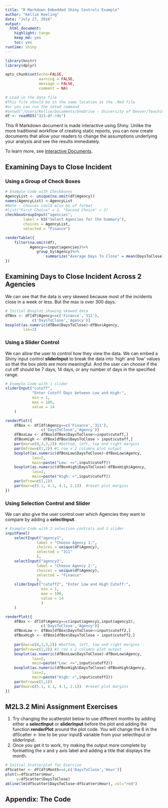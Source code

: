 ```yaml
---
title: "R Markdown Embedded Shiny Controls Example"
author: "Kellie Keeling"
date: "July 27, 2016"
output:
  html_document:
    highlight: tango
    keep_md: yes
    toc: yes
runtime: shiny
---
```

```r
library(knitr)
library(dplyr)
```

```r
opts_chunk$set(echo=FALSE,
               warning = FALSE,
               message = FALSE,
               comment = NA)
```

```r
# Load in the data file
#This file should be in the same location as the .Rmd file
#or you can run the setwd command
#setwd("/Users/Kellie/Documents/OneDrive - University of Denver/Teaching/Statistical Computing/Summer 2016/Student Notes/Module 2/Lesson 3")
df <- readRDS("311-df.rds")

```

This R Markdown document is made interactive using Shiny. Unlike the more traditional workflow of creating static reports, you can now create documents that allow your readers to change the assumptions underlying your analysis and see the results immediately. 

To learn more, see [Interactive Documents](http://rmarkdown.rstudio.com/authoring_shiny.html).

## Examining Days to Close Incident
### Using a Group of Check Boxes
```r
# Example Code with Checkboxes
AgencyList <- unique(na.omit(df$Agency))
names(AgencyList) <-AgencyList
#Note - choices could also be of format
#list("First Choice" = 1, "Second Choice" = 2)
checkboxGroupInput("agencies", 
        label = h3("Select Agencies for the Summary"), 
        choices = AgencyList,
        selected = "Finance")

renderTable({
    filter(na.omit(df),
           Agency==input$agencies)%>%
              group_by(Agency)%>%
                  summarize("Average Days To Close" = mean(DaysToClose))
})
```


## Examining Days to Close Incident Across 2 Agencies
We can see that the data is very skewed because most of the incidents close in a week or less.  But the max is over 300 days.  
```r
# Initial Boxplot showing skewed data
dfBox <- df[df$Agency==c('Finance','311'),
            c('DaysToClose','Agency')]
boxplot(as.numeric(dfBox$DaysToClose)~dfBox$Agency,
        las=2)
```

### Using a Slider Control
We can allow the user to control how they view the data. We can embed a Shiny input control <b>sliderInput</b> to break the data into 'high' and 'low' values so that the box plots are more meaningful. And the user can choose if the cut off should be 7 days, 14 days, or any number of days in the specified range.

```r
# Example Code with 1 slider
sliderInput("cutoff", 
            "Enter Cutoff Days between Low and High:", 
            min = 1, 
            max = 100, 
            value = 14
    )

renderPlot({
    dfBox <- df[df$Agency==c('Finance','311'),
                c('DaysToClose','Agency')]
    dfBoxLow <- dfBox[dfBox$DaysToClose<=input$cutoff,]
    dfBoxHigh <- dfBox[dfBox$DaysToClose > input$cutoff,]
    par(mar=c(8,3,3,2)) #bottom, left, top and right margins
    par(mfrow=c(1,2)) #1 row x 2 columns plot output
    boxplot(as.numeric(dfBoxLow$DaysToClose)~dfBoxLow$Agency,
            las=2,
            main=paste("Low: <=",input$cutoff))
    boxplot(as.numeric(dfBoxHigh$DaysToClose)~dfBoxHigh$Agency,
            las=2,
            main=paste("High: >",input$cutoff))
    par(mfrow=c(1,1))
    par(mar=c(5.1, 4.1, 4.1, 2.1))  #reset plot margins
})
```

### Using Selection Control and Slider
We can also give the user control over which Agencies they want to compare by adding a <b>selectInput</b>.
  
```r
# Example Code with 2 selection controls and 1 slider
inputPanel(
    selectInput("agency1", 
              label = "Choose Agency 1:",
              choices = unique(df$Agency), 
              selected = "311"
              ),
    selectInput("agency2",
              label = "Choose Agency 2:",
              choices = unique(df$Agency), 
              selected = "Finance"
              ),
    sliderInput("cutoff2", "Enter Low and High Cutoff:", 
                min = 1, 
                max = 100, 
                value = 14
                )
    )

renderPlot({
    dfBox <- df[df$Agency==c(input$agency1,input$agency2),
                c('DaysToClose','Agency')]
    dfBoxLow <- dfBox[dfBox$DaysToClose<=input$cutoff2,]
    dfBoxHigh <- dfBox[dfBox$DaysToClose > input$cutoff2,]
    
    par(mar=c(8,3,3,2)) #bottom, left, top and right margins
    par(mfrow=c(1,2)) #1 row x 2 columns plot output
    boxplot(as.numeric(dfBoxLow$DaysToClose)~dfBoxLow$Agency,
            las=2,
            main=paste("Low: <=",input$cutoff2))
    boxplot(as.numeric(dfBoxHigh$DaysToClose)~dfBoxHigh$Agency,
            las=2,
            main=paste("High: >",input$cutoff2))
    par(mfrow=c(1,1))
    par(mar=c(5.1, 4.1, 4.1, 2.1))  #reset plot margins
})
```

## M2L3.2 Mini Assignment Exercises

1. Try changing the scatterplot below to use different months by adding either a <b>selectInput</b> or <b>sliderInput</b> before the plot and adding the function <b>renderPlot</b> around the plot code. You will change the 6 in the dfScatter <- line to be your input$ variable from your selectInput or sliderInput.
2. Once you get it to work, try making the output more complete by formatting the x and y axis label and adding a title that displays the month.

```r
# Initial Scatterplot for Exercise
dfScatter <- df[df$Month==6,c('DaysToClose','Hour')]
plot(x=dfScatter$Hour,
     y=dfScatter$DaysToClose)
abline(lm(dfScatter$DaysToClose~dfScatter$Hour), col="red")

```

## Appendix: The Code
```r
```
